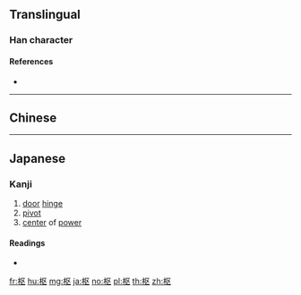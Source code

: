 {{also|樞}}
==Translingual==

===Han character===
{{Han char|rn=75|rad=木|as=04|sn=8|four=|canj=DSK|ids=⿰木区}}

====References====
* {{Han ref|kx=0517.011|dkj=14577|hdz=21166.030|uh=67A2|ud=26530}}

----

==Chinese==
{{zh-see|樞}}

----

==Japanese==

===Kanji===
{{ja-kanji|grade=c|rs=木04}}

# [[door]] [[hinge]]
# [[pivot]]
# [[center]] of [[power]]

====Readings====
* {{ja-readings|goon=[[す]] (su)|kanon=[[しゅ]] (shu) {{non-joyo-reading}}|kanyoon=[[すう]] (sū)|kun=[[とぼそ]] (toboso), [[からくり]] (karakuri)}}

[[fr:枢]]
[[hu:枢]]
[[mg:枢]]
[[ja:枢]]
[[no:枢]]
[[pl:枢]]
[[th:枢]]
[[zh:枢]]